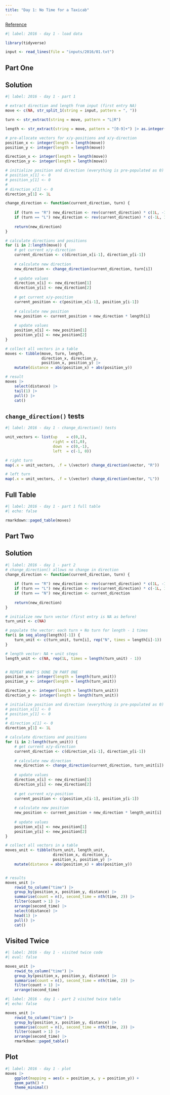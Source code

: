 ```yaml
---
title: "Day 1: No Time for a Taxicab"
---
```


[Reference](https://adventofcode.com/2016/day/1)

```r
#| label: 2016 - day 1 - load data

library(tidyverse)

input <- read_lines(file = "inputs/2016/01.txt")
```

## Part One

::: {.panel-tabset}

## Solution

```r
#| label: 2016 - day 1 - part 1

# extract direction and length from input (first entry NA)
move <- c(NA, str_split_1(string = input, pattern = ", "))

turn <- str_extract(string = move, pattern = "L|R")

length <- str_extract(string = move, pattern = "[0-9]+") |> as.integer()

# pre-allocate vectors for x/y-positions and x/y-direction
position_x <- integer(length = length(move))
position_y <- integer(length = length(move))

direction_x <- integer(length = length(move))
direction_y <- integer(length = length(move))

# initialize position and direction (everything is pre-populated as 0)
# position_x[1] <- 0
# position_y[1] <- 0
# 
# direction_x[1] <- 0
direction_y[1] <- 1L

change_direction <- function(current_direction, turn) {
    
    if (turn == "R") new_direction <- rev(current_direction) * c(1L, -1L)
    if (turn == "L") new_direction <- rev(current_direction) * c(-1L, 1L)
    
    return(new_direction)
}

# calculate directions and positions
for (i in 2:length(move)) {
    # get current x/y-direction
    current_direction <- c(direction_x[i-1], direction_y[i-1])
    
    # calculate new direction
    new_direction <- change_direction(current_direction, turn[i])
    
    # update values
    direction_x[i] <- new_direction[1]
    direction_y[i] <- new_direction[2]
    
    # get current x/y-position
    current_position <- c(position_x[i-1], position_y[i-1])
    
    # calculate new position
    new_position <- current_position + new_direction * length[i]
    
    # update values
    position_x[i] <- new_position[1]
    position_y[i] <- new_position[2]    
}

# collect all vectors in a table
moves <- tibble(move, turn, length,
                direction_x, direction_y,
                position_x, position_y) |> 
    mutate(distance = abs(position_x) + abs(position_y))

# result
moves |> 
    select(distance) |> 
    tail(1) |> 
    pull() |> 
    cat()
```

## `change_direction()` tests

```r
#| label: 2016 - day 1 - change_direction() tests

unit_vectors <- list(up    = c(0,1),
                     right = c(1,0),
                     down  = c(0,-1),
                     left  = c(-1, 0))

# right turn
map(.x = unit_vectors, .f = \(vector) change_direction(vector, "R"))

# left turn
map(.x = unit_vectors, .f = \(vector) change_direction(vector, "L"))
```

## Full Table

```r
#| label: 2016 - day 1 - part 1 full table
#| echo: false

rmarkdown::paged_table(moves)
```

:::

## Part Two

::: {.panel-tabset}

## Solution

```r
#| label: 2016 - day 1 - part 2
# change_direction() allows no change in direction
change_direction <- function(current_direction, turn) {
    
    if (turn == "R") new_direction <- rev(current_direction) * c(1L, -1L)
    if (turn == "L") new_direction <- rev(current_direction) * c(-1L, 1L)
    if (turn == "N") new_direction <- current_direction
    
    return(new_direction)
}

# initialize new turn vector (first entry is NA as before)
turn_unit <- c(NA)

# populate the vector: each turn + No turn for length - 1 times
for(i in seq_along(length)[-1]) {
    turn_unit <- c(turn_unit, turn[i], rep("N", times = length[i]-1))
}

# length vector: NA + unit steps
length_unit <- c(NA, rep(1L, times = length(turn_unit) - 1))


# REPEAT WHAT'S DONE IN PART ONE
position_x <- integer(length = length(turn_unit))
position_y <- integer(length = length(turn_unit))

direction_x <- integer(length = length(turn_unit))
direction_y <- integer(length = length(turn_unit))

# initialize position and direction (everything is pre-populated as 0)
# position_x[1] <- 0
# position_y[1] <- 0
# 
# direction_x[1] <- 0
direction_y[1] <- 1L

# calculate directions and positions
for (i in 2:length(turn_unit)) {
    # get current x/y-direction
    current_direction <- c(direction_x[i-1], direction_y[i-1])
    
    # calculate new direction
    new_direction <- change_direction(current_direction, turn_unit[i])
    
    # update values
    direction_x[i] <- new_direction[1]
    direction_y[i] <- new_direction[2]
    
    # get current x/y-position
    current_position <- c(position_x[i-1], position_y[i-1])
    
    # calculate new position
    new_position <- current_position + new_direction * length_unit[i]
    
    # update values
    position_x[i] <- new_position[1]
    position_y[i] <- new_position[2]    
}

# collect all vectors in a table
moves_unit <- tibble(turn_unit, length_unit,
                     direction_x, direction_y,
                     position_x, position_y) |> 
    mutate(distance = abs(position_x) + abs(position_y))


# results
moves_unit |> 
    rowid_to_column("time") |> 
    group_by(position_x, position_y, distance) |> 
    summarise(count = n(), second_time = nth(time, 2)) |> 
    filter(count > 1) |> 
    arrange(second_time) |> 
    select(distance) |> 
    head(1) |> 
    pull() |> 
    cat()
```

## Visited Twice

```r
#| label: 2016 - day 1 - visited twice code
#| eval: false

moves_unit |> 
    rowid_to_column("time") |> 
    group_by(position_x, position_y, distance) |> 
    summarise(count = n(), second_time = nth(time, 2)) |> 
    filter(count > 1) |> 
    arrange(second_time)
```

```r
#| label: 2016 - day 1 - part 2 visited twice table
#| echo: false

moves_unit |> 
    rowid_to_column("time") |> 
    group_by(position_x, position_y, distance) |> 
    summarise(count = n(), second_time = nth(time, 2)) |> 
    filter(count > 1) |> 
    arrange(second_time) |> 
    rmarkdown::paged_table()
```

:::

## Plot

```r
#| label: 2016 - day 1 - plot
moves |> 
    ggplot(mapping = aes(x = position_x, y = position_y)) + 
    geom_path() +
    theme_minimal()
```

